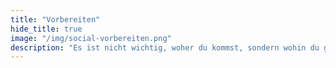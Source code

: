 ```yaml
---
title: "Vorbereiten"
hide_title: true
image: "/img/social-vorbereiten.png"
description: "Es ist nicht wichtig, woher du kommst, sondern wohin du gehst. - Ella Fitzgerald"
---
```



<PhaseHero
	title="Vorbereiten"
	surtitle="Phase 1"
	quote="Es ist nicht wichtig, woher du kommst, sondern wohin du gehst."
	quoteAuthor="Ella Fitzgerald"
	imageUrl="/img/01_hero.svg"
	className="mt-8 pb-20"
/>
